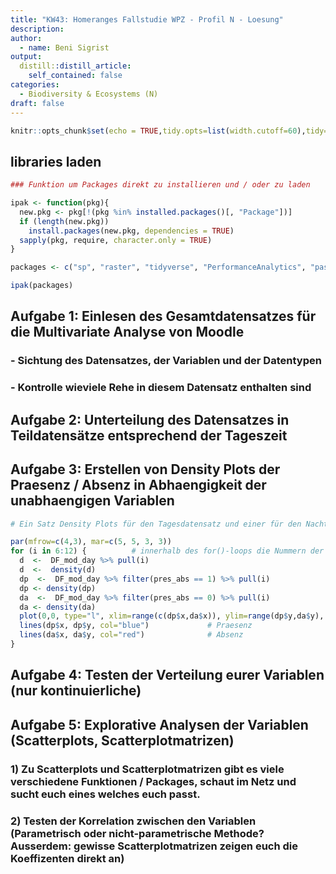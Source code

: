 ```yaml
---
title: "KW43: Homeranges Fallstudie WPZ - Profil N - Loesung"
description:
author:
  - name: Beni Sigrist
output:
  distill::distill_article:
    self_contained: false
categories:
  - Biodiversity & Ecosystems (N)
draft: false
---
```


```r
knitr::opts_chunk$set(echo = TRUE,tidy.opts=list(width.cutoff=60),tidy=TRUE)
```

## libraries laden

```r

### Funktion um Packages direkt zu installieren und / oder zu laden

ipak <- function(pkg){
  new.pkg <- pkg[!(pkg %in% installed.packages()[, "Package"])]
  if (length(new.pkg)) 
    install.packages(new.pkg, dependencies = TRUE)
  sapply(pkg, require, character.only = TRUE)
}

packages <- c("sp", "raster", "tidyverse", "PerformanceAnalytics", "pastecs", "car")

ipak(packages)

```

## Aufgabe 1: Einlesen des Gesamtdatensatzes für die Multivariate Analyse von Moodle
### - Sichtung des Datensatzes, der Variablen und der Datentypen
### - Kontrolle wieviele Rehe in diesem Datensatz enthalten sind


## Aufgabe 2: Unterteilung des Datensatzes in Teildatensätze entsprechend der Tageszeit 

## Aufgabe 3: Erstellen von Density Plots der Praesenz / Absenz in Abhaengigkeit der unabhaengigen Variablen

```r

# Ein Satz Density Plots für den Tagesdatensatz und einer für den Nachtdatensatz 

par(mfrow=c(4,3), mar=c(5, 5, 3, 3))
for (i in 6:12) {          # innerhalb des for()-loops die Nummern der gewuenschten Spalten einstellen
  d  <-  DF_mod_day %>% pull(i)
  d  <-  density(d)
  dp  <-  DF_mod_day %>% filter(pres_abs == 1) %>% pull(i)
  dp <- density(dp)
  da  <-  DF_mod_day %>% filter(pres_abs == 0) %>% pull(i)
  da <- density(da)
  plot(0,0, type="l", xlim=range(c(dp$x,da$x)), ylim=range(dp$y,da$y), xlab=names(DF_mod_day[i]), ylab="Density")
  lines(dp$x, dp$y, col="blue")             # Praesenz
  lines(da$x, da$y, col="red")              # Absenz
}


```

## Aufgabe 4: Testen der Verteilung eurer Variablen (nur kontinuierliche) 

## Aufgabe 5: Explorative Analysen der Variablen (Scatterplots, Scatterplotmatrizen)
### 1) Zu Scatterplots und Scatterplotmatrizen gibt es viele verschiedene Funktionen / Packages, schaut im Netz und sucht euch eines welches euch passt.
### 2) Testen der Korrelation zwischen den Variablen (Parametrisch oder nicht-parametrische Methode? Ausserdem: gewisse Scatterplotmatrizen zeigen euch die Koeffizenten direkt an)

